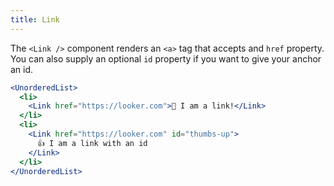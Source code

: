 ```yaml
---
title: Link
---
```


The `<Link />` component renders an `<a>` tag that accepts and `href` property. You can also supply an optional `id` property if you want to give your anchor an id.

```jsx
<UnorderedList>
  <li>
    <Link href="https://looker.com">👋 I am a link!</Link>
  </li>
  <li>
    <Link href="https://looker.com" id="thumbs-up">
      👍 I am a link with an id
    </Link>
  </li>
</UnorderedList>
```
